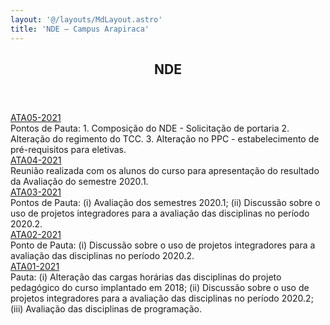 ```yaml
---
layout: '@/layouts/MdLayout.astro'
title: 'NDE — Campus Arapiraca'
---
```



<span></span>
<article id="content">
<header>

<h1>
         NDE
        </h1>


</header>
<div id="viewlet-above-content-body">
</div>
<div id="content-core">
<div class="row">
<div class="col-lg-6 col-md-6 descriptionView">
<div class="descriptionItem">
<div class="title">
<a href="/cpt/documentos/atas-do-colegiado-e-nde/nde/ata-nde-05-ok.pdf/view">
             ATA05-2021
            </a>
</div>
<div class="description">
            Pontos de Pauta: 1. Composição do NDE - Solicitação de portaria 2. Alteração do regimento do TCC. 3. Alteração no PPC - estabelecimento de pré-requisitos para eletivas.
           </div>
</div>
</div>
<div class="col-lg-6 col-md-6 descriptionView">
<div class="descriptionItem">
<div class="title">
<a href="/cpt/documentos/atas-do-colegiado-e-nde/nde/ata04-alunos.pdf/view">
             ATA04-2021
            </a>
</div>
<div class="description">
            Reunião realizada com os alunos do curso para apresentação do resultado da Avaliação do semestre 2020.1.
           </div>
</div>
</div>
<div class="col-lg-6 col-md-6 descriptionView">
<div class="descriptionItem">
<div class="title">
<a href="/cpt/documentos/atas-do-colegiado-e-nde/nde/ata03.pdf/view">
             ATA03-2021
            </a>
</div>
<div class="description">
            Pontos de Pauta: (i) Avaliação dos semestres 2020.1; (ii) Discussão sobre o uso de projetos integradores para a avaliação das disciplinas no período 2020.2.
           </div>
</div>
</div>
<div class="col-lg-6 col-md-6 descriptionView">
<div class="descriptionItem">
<div class="title">
<a href="/cpt/documentos/atas-do-colegiado-e-nde/nde/ata02.pdf/view">
             ATA02-2021
            </a>
</div>
<div class="description">
            Ponto de Pauta: (i) Discussão sobre o uso de projetos integradores para a avaliação das disciplinas no período 2020.2.
           </div>
</div>
</div>
<div class="col-lg-6 col-md-6 descriptionView">
<div class="descriptionItem">
<div class="title">
<a href="/cpt/documentos/atas-do-colegiado-e-nde/nde/ata01.pdf/view">
             ATA01-2021
            </a>
</div>
<div class="description">
            Pauta: (i) Alteração das cargas horárias das disciplinas do projeto pedagógico do curso implantado em 2018; (ii) Discussão sobre o uso de projetos integradores para a avaliação das disciplinas no período 2020.2; (iii) Avaliação das disciplinas de programação.
           </div>
</div>
</div>
</div>

</div>
<div id="viewlet-below-content-body">
</div>
</article>